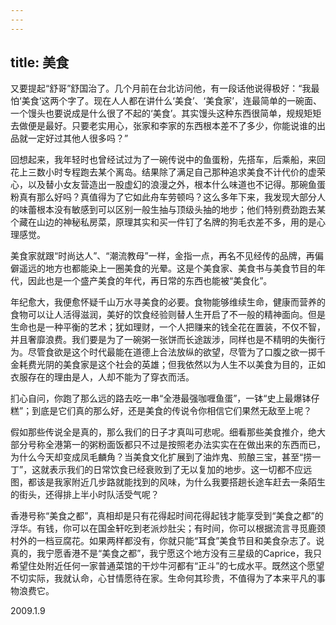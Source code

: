 ```yaml
---
---
---
```

title: 美食
---




又要提起“舒哥”舒国治了。几个月前在台北访问他，有一段话他说得极好：“我最怕‘美食’这两个字了。现在人人都在讲什么‘美食’、‘美食家’，连最简单的一碗面、一个馒头也要说成是什么很了不起的‘美食’。其实馒头这种东西很简单，规规矩矩去做便是最好。只要老实用心，张家和李家的东西根本差不了多少，你能说谁的出品就一定好过其他人很多吗？”



回想起来，我年轻时也曾经试过为了一碗传说中的鱼蛋粉，先搭车，后乘船，来回花上三数小时专程跑去某个离岛。结果除了满足自己那种追求美食不计代价的虚荣心，以及替小女友营造出一股虚幻的浪漫之外，根本什么味道也不记得。那碗鱼蛋粉真有那么好吗？真值得为了它如此舟车劳顿吗？这么多年下来，我发现大部分人的味蕾根本没有敏感到可以区别一般生抽与顶级头抽的地步；他们特别费劲跑去某个藏在山边的神秘私房菜，原理其实和买一件钉了名牌的狗毛衣差不多，用的是心理感觉。

美食家就跟“时尚达人”、“潮流教母”一样，金指一点，再名不见经传的品牌，再偏僻遥远的地方也都能染上一圈美食的光晕。这是个美食家、美食书与美食节目的年代，因此也是一个盛产美食的年代，再日常的东西也能被“美食化”。

年纪愈大，我便愈怀疑千山万水寻美食的必要。食物能够维续生命，健康而营养的食物可以让人活得滋润，美好的饮食经验则替人生开启了不一般的精神面向。但是生命也是一种平衡的艺术；犹如理财，一个人把赚来的钱全花在置装，不仅不智，并且奢靡浪费。我们要是为了一碗粥一张饼而长途跋涉，同样也是不精明的失衡行为。尽管食欲是这个时代最能在道德上合法放纵的欲望，尽管为了口腹之欲一掷千金耗费光阴的美食家是这个社会的英雄；但我依然以为人生不以美食为目的，正如衣服存在的理由是人，人却不能为了穿衣而活。



扪心自问，你跑了那么远的路去吃一串“全港最强咖喱鱼蛋”，一钵“史上最爆钵仔糕”；到底是它们真的那么好，还是美食的传说令你相信它们果然无敌至上呢？

假如那些传说全是真的，那么我们的日子才真叫可悲呢。细看那些美食推介，绝大部分号称全港第一的粥粉面饭都只不过是按照老办法实实在在做出来的东西而已，为什么今天却变成凤毛麟角？当美食文化扩展到了油炸鬼、煎酿三宝，甚至“捞一丁”，这就表示我们的日常饮食已经衰败到了无以复加的地步。这一切都不应远图，都该是我家附近几步路就能找到的风味，为什么我要搭趟长途车赶去一条陌生的街头，还得排上半小时队活受气呢？

香港号称“美食之都”，真相却是只有花得起时间花得起钱才能享受到“美食之都”的浮华。有钱，你可以在国金轩吃到老派炒肚尖；有时间，你可以根据流言寻觅鹿颈村外的一档豆腐花。如果两样都没有，你就只能“耳食”美食节目和美食杂志了。说真的，我宁愿香港不是“美食之都”，我宁愿这个地方没有三星级的Caprice，我只希望住处附近任何一家普通菜馆的干炒牛河都有“正斗”的七成水平。既然这个愿望不切实际，我就认命，心甘情愿待在家。生命何其珍贵，不值得为了本来平凡的事物浪费它。





2009.1.9